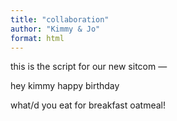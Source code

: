 ```yaml
---
title: "collaboration"
author: "Kimmy & Jo"
format: html
---
```

this is the script for our new sitcom ---

hey kimmy happy birthday

what/d you eat for breakfast
 oatmeal!
